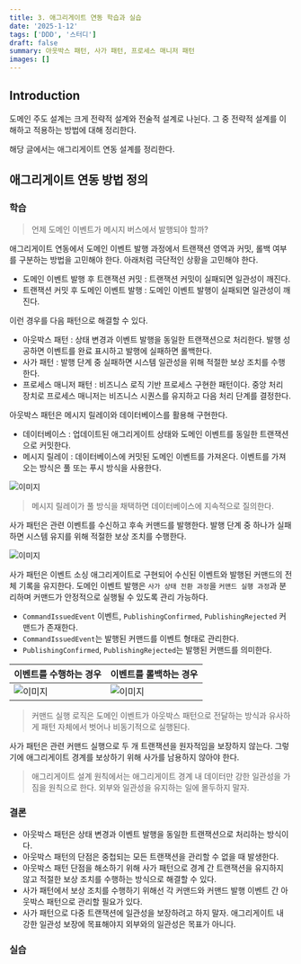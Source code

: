 ```yaml
---
title: 3. 애그리게이트 연동 학습과 실습
date: '2025-1-12'
tags: ['DDD', '스터디']
draft: false
summary: 아웃박스 패턴, 사가 패턴, 프로세스 매니저 패턴
images: []
---
```


## Introduction

도메인 주도 설계는 크게 전략적 설계와 전술적 설계로 나뉜다.
그 중 전략적 설계를 이해하고 적용하는 방법에 대해 정리한다.

해당 글에서는 애그리게이트 연동 설계를 정리한다.

<TOCInline toc={props.toc} exclude="Introduction" />

## 애그리게이트 연동 방법 정의

### 학습

> 언제 도메인 이벤트가 메시지 버스에서 발행되야 할까?

애그리게이트 연동에서 도메인 이벤트 발행 과정에서 트랜잭션 영역과 커밋, 롤백 여부를 구분하는 방법을 고민해야 한다.
아래처럼 극단적인 상황을 고민해야 한다.

- 도메인 이벤트 발행 후 트랜잭션 커밋 : 트랜잭션 커밋이 실패되면 일관성이 깨진다.
- 트랜잭션 커밋 후 도메인 이벤트 발행 : 도메인 이벤트 발행이 실패되면 일관성이 깨진다.

이런 경우를 다음 패턴으로 해결할 수 있다.

- 아웃박스 패턴 : 상태 변경과 이벤트 발행을 동일한 트랜잭션으로 처리한다. 발행 성공하면 이벤트를 완료 표시하고 발행에 실패하면 롤백한다.
- 사가 패턴 : 발행 단계 중 실패하면 시스템 일관성을 위해 적절한 보상 조치를 수행한다.
- 프로세스 매니저 패턴 : 비즈니스 로직 기반 프로세스 구현한 패턴이다. 중앙 처리 장치로 프로세스 매니저는 비즈니스 시퀀스를 유지하고 다음 처리 단계를 결정한다.

아웃박스 패턴은 메시지 릴레이와 데이터베이스를 활용해 구현한다.

- 데이터베이스 : 업데이트된 애그리게이트 상태와 도메인 이벤트를 동일한 트랜잭션으로 커밋한다.
- 메시지 릴레이 : 데이터베이스에 커밋된 도메인 이벤트를 가져온다. 이벤트를 가져오는 방식은 풀 또는 푸시 방식을 사용한다.

![이미지](/static/images/books/ddd-start-step/30.png)

> 메시지 릴레이가 풀 방식을 채택하면 데이터베이스에 지속적으로 질의한다.

사가 패턴은 관련 이벤트를 수신하고 후속 커맨드를 발행한다. 발행 단계 중 하나가 실패하면 시스템 유지를 위해 적절한 보상 조치를 수행한다.

![이미지](/static/images/books/ddd-start-step/31.png)

사가 패턴은 이벤트 소싱 애그리게이트로 구현되어 수신된 이벤트와 발행된 커맨드의 전체 기록을 유지한다.
도메인 이벤트 발행은 `사가 상태 전환 과정`을 `커맨드 실행 과정`과 분리하며 커맨드가 안정적으로 실행될 수 있도록 관리 가능하다.

- `CommandIssuedEvent` 이벤트, `PublishingConfirmed`, `PublishingRejected` 커맨드가 존재한다.
- `CommandIssuedEvent`는 발행된 커맨드를 이벤트 형태로 관리한다.
- `PublishingConfirmed`, `PublishingRejected`는 발행된 커맨드를 의미한다.

| 이벤트를 수행하는 경우                                       | 이벤트를 롤백하는 경우                                       |
|----------------------------------------------------|----------------------------------------------------|
| ![이미지](/static/images/books/ddd-start-step/32.png) | ![이미지](/static/images/books/ddd-start-step/33.png) |

> 커맨드 실행 로직은 도메인 이벤트가 아웃박스 패턴으로 전달하는 방식과 유사하게 패턴 자체에서 벗어나 비동기적으로 실행된다.

사가 패턴은 관련 커맨드 실행으로 두 개 트랜잭션을 원자적임을 보장하지 않는다.
그렇기에 애그리게이트 경계를 보상하기 위해 사가를 남용하지 않아야 한다.

> 애그리게이트 설계 원칙에서는 애그리게이트 경계 내 데이터만 강한 일관성을 가짐을 원칙으로 한다.
> 외부와 일관성을 유지하는 일에 몰두하지 말자.

### 결론

- 아웃박스 패턴은 상태 변경과 이벤트 발행을 동일한 트랜잭션으로 처리하는 방식이다.
- 아웃박스 패턴의 단점은 중첩되는 모든 트랜잭션을 관리할 수 없을 때 발생한다.
- 아웃박스 패턴 단점을 해소하기 위해 사가 패턴으로 경계 간 트랜잭션을 유지하지 않고 적절한 보상 조치를 수행하는 방식으로 해결할 수 있다.
- 사가 패턴에서 보상 조치를 수행하기 위해선 각 커맨드와 커맨드 발행 이벤트 간 아웃박스 패턴으로 관리할 필요가 있다.
- 사가 패턴으로 다중 트랜잭션에 일관성을 보장하려고 하지 말자. 애그리게이트 내 강한 일관성 보장에 목표해야지 외부와의 일관성은 목표가 아니다.

### 실습
